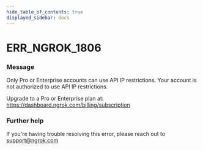 ```yaml
---
hide_table_of_contents: true
displayed_sidebar: docs
---
```



# ERR_NGROK_1806

### Message
Only Pro or Enterprise accounts can use API IP restrictions.
Your account is not authorized to use API IP restrictions.  

Upgrade to a Pro or Enterprise plan at: https://dashboard.ngrok.com/billing/subscription

<ErrorDetails error='err_ngrok_1806' />


### Further help
If you're having trouble resolving this error, please reach out to [support@ngrok.com](mailto:support@ngrok.com?subject=Help%20with%20ERR_NGROK_1806)

